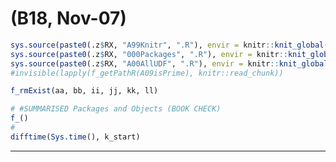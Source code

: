 # (B18, Nov-07) {#b18 .unlisted .unnumbered}

```r
sys.source(paste0(.z$RX, "A99Knitr", ".R"), envir = knitr::knit_global())
sys.source(paste0(.z$RX, "000Packages", ".R"), envir = knitr::knit_global())
sys.source(paste0(.z$RX, "A00AllUDF", ".R"), envir = knitr::knit_global())
#invisible(lapply(f_getPathR(A09isPrime), knitr::read_chunk))
```

<!-- 
## Overview

- 
  - "ForLater"

## Summary

## Validation {.unlisted .unnumbered .tabset .tabset-fade}

-->

```r
f_rmExist(aa, bb, ii, jj, kk, ll)
```

```r
# #SUMMARISED Packages and Objects (BOOK CHECK)
f_()
#
difftime(Sys.time(), k_start)
```

****
